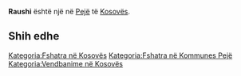 {{Fshat në 
 | Emri                = Raushi
 | EmriAlt                = 
 | NAME_SHORT_FORM=      
 | NAME_GENERIC=      
 | NAME_SORT_NAME_RO=      RAUSHI
 | FULL_NAME_RO = Raushi
 | FULL_NAME_ND_RO=Raushi
 | SORT_NAME_RG=RAUSHI
 | FULL_NAME_RG=Raushi
 | FULL_NAME_ND_RG=Raushi
 | SRP_NAME_SHORT_FORM=      
 | SRP_NAME_GENERIC=      
 | SRP_NAME_SORT_NAME_RO=      
 | SRP_FULL_NAME_RO = 
 | SRP_FULL_NAME_ND_RO=
 | SRP_SORT_NAME_RG=
 | SRP_FULL_NAME_RG=
 | SRP_FULL_NAME_ND_RG=
 | Emri (Rasa dhanore) = 
 | Figura              = 
 | Shteti              = Kosovo
 | Komuna              = Pejë
 | Kodi postar         = 
 | Sipërfaqja          = 

 | Popullsia           = 

 | Regj. i popullsisë  = 
 | Dend. e popullsisë  = 
 | Faqja zyrtare       = 
 <!--- Koordinatat ----> 
 | Gjerësia            = 42.615
 | Gjatësia            = 20.311667
 | Lartësia            = 
}}
'''Raushi''' është një [[]] në [[Pejë]] të [[Kosovës]].

<!-- == Gjeografia == -->
<!-- == Historia == -->
<!-- == Demografia == -->
== Shih edhe ==
{{Komuna Pejë}}
{{Kosovo-Administrata-Cung}}

[[Kategoria:Fshatra në Kosovës]]
[[Kategoria:Fshatra në Kommunes Pejë]]
[[Kategoria:Vendbanime në Kosovës]]